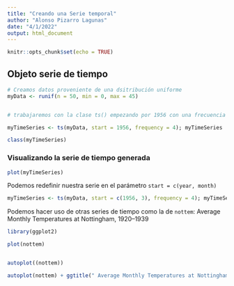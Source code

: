 ```yaml
---
title: "Creando una Serie temporal"
author: "Alonso Pizarro Lagunas"
date: "4/1/2022"
output: html_document
---
```


```r
knitr::opts_chunk$set(echo = TRUE)
```


## Objeto serie de tiempo

```r

# Creamos datos proveniente de una dsitribución uniforme 
myData <- runif(n = 50, min = 0, max = 45)


# trabajaremos con la clase ts() empezando por 1956 con una frecuencia de 4 observacione por año, es decir, cuatrimestres.

myTimeSeries <- ts(myData, start = 1956, frequency = 4); myTimeSeries

class(myTimeSeries)
```


### Visualizando la serie de tiempo generada

```r

plot(myTimeSeries)
```


Podemos redefinir nuestra serie en el parámetro `start = c(year, month)`

```r
myTimeSeries <- ts(myData, start = c(1956, 3), frequency = 4); myTimeSeries 
```


Podemos hacer uso de otras series de tiempo como la de `nottem`: Average Monthly Temperatures at Nottingham, 1920–1939

```r

library(ggplot2)

plot(nottem)


autoplot((nottem))

autoplot(nottem) + ggtitle(" Average Monthly Temperatures at Nottingham, 1920–1939")
```

